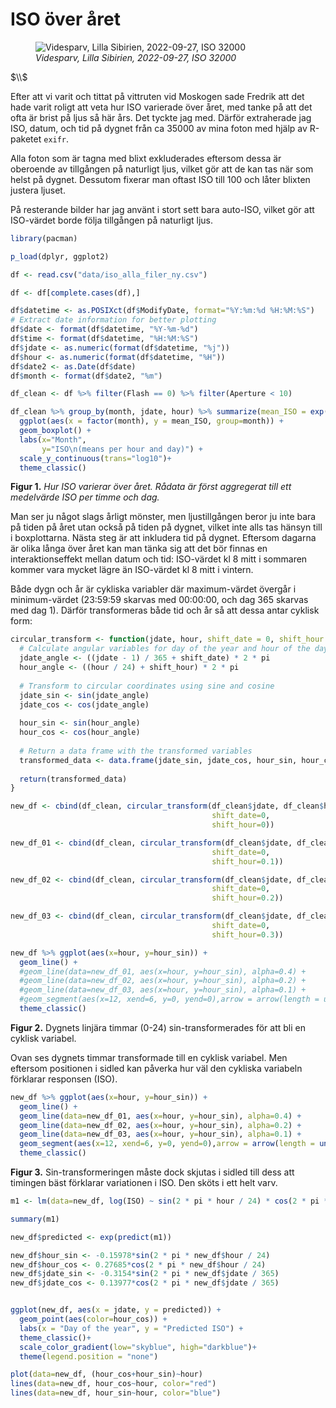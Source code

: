 # ISO över året 

![*Videsparv, Lilla Sibirien, 2022-09-27, ISO 32000*](https://artportalen.se/MediaLibrary/2022/9/f571663b-bff6-4635-b136-6fd870de9718_image.jpg)  

$\\$

Efter att vi varit och tittat på vittruten vid Moskogen sade Fredrik att det hade varit roligt att veta hur ISO varierade över året, med tanke på att det ofta är brist på ljus så här års. Det tyckte jag med. Därför extraherade jag ISO, datum, och tid på dygnet från ca 35000 av mina foton med hjälp av R-paketet `exifr`. 

Alla foton som är tagna med blixt exkluderades eftersom dessa är oberoende av tillgången på naturligt ljus, vilket gör att de kan tas när som helst på dygnet.  Dessutom fixerar man oftast ISO till 100 och låter blixten justera ljuset. 

På resterande bilder har jag använt i stort sett bara auto-ISO, vilket gör att ISO-värdet borde följa tillgången på naturligt ljus. 

```r
library(pacman)

p_load(dplyr, ggplot2)

df <- read.csv("data/iso_alla_filer_ny.csv")

df <- df[complete.cases(df),]

df$datetime <- as.POSIXct(df$ModifyDate, format="%Y:%m:%d %H:%M:%S")
# Extract date information for better plotting
df$date <- format(df$datetime, "%Y-%m-%d")
df$time <- format(df$datetime, "%H:%M:%S")
df$jdate <- as.numeric(format(df$datetime, "%j"))
df$hour <- as.numeric(format(df$datetime, "%H"))
df$date2 <- as.Date(df$date)
df$month <- format(df$date2, "%m")

df_clean <- df %>% filter(Flash == 0) %>% filter(Aperture < 10)

```

```r
df_clean %>% group_by(month, jdate, hour) %>% summarize(mean_ISO = exp(mean(log(ISO)))) %>% 
  ggplot(aes(x = factor(month), y = mean_ISO, group=month)) + 
  geom_boxplot() +
  labs(x="Month", 
       y="ISO\n(means per hour and day)") +
  scale_y_continuous(trans="log10")+
  theme_classic()
```

**Figur 1.** *Hur ISO varierar över året. Rådata är först aggregerat till ett medelvärde ISO per timme och dag.*

Man ser ju något slags årligt mönster, men ljustillgången beror ju inte bara på tiden på året utan också på tiden på dygnet, vilket inte alls tas hänsyn till i boxplottarna. Nästa steg är att inkludera tid på dygnet. Eftersom dagarna är olika långa över året kan man tänka sig att det bör finnas en interaktionseffekt mellan datum och tid: ISO-värdet kl 8 mitt i sommaren kommer vara mycket lägre än ISO-värdet kl 8 mitt i vintern. 

Både dygn och år är cykliska variabler där maximum-värdet övergår i minimum-värdet (23:59:59 skarvas med 00:00:00, och dag 365 skarvas med dag 1). Därför transformeras både tid och år så att dessa antar cyklisk form:

```r
circular_transform <- function(jdate, hour, shift_date = 0, shift_hour = 0) {
  # Calculate angular variables for day of the year and hour of the day
  jdate_angle <- ((jdate - 1) / 365 + shift_date) * 2 * pi
  hour_angle <- ((hour / 24) + shift_hour) * 2 * pi
  
  # Transform to circular coordinates using sine and cosine
  jdate_sin <- sin(jdate_angle)
  jdate_cos <- cos(jdate_angle)
  
  hour_sin <- sin(hour_angle)
  hour_cos <- cos(hour_angle)
  
  # Return a data frame with the transformed variables
  transformed_data <- data.frame(jdate_sin, jdate_cos, hour_sin, hour_cos)
  
  return(transformed_data)
}

new_df <- cbind(df_clean, circular_transform(df_clean$jdate, df_clean$hour,
                                             shift_date=0,
                                             shift_hour=0))

new_df_01 <- cbind(df_clean, circular_transform(df_clean$jdate, df_clean$hour,
                                             shift_date=0,
                                             shift_hour=0.1))

new_df_02 <- cbind(df_clean, circular_transform(df_clean$jdate, df_clean$hour,
                                             shift_date=0,
                                             shift_hour=0.2))

new_df_03 <- cbind(df_clean, circular_transform(df_clean$jdate, df_clean$hour,
                                             shift_date=0,
                                             shift_hour=0.3))

new_df %>% ggplot(aes(x=hour, y=hour_sin)) + 
  geom_line() + 
  #geom_line(data=new_df_01, aes(x=hour, y=hour_sin), alpha=0.4) + 
  #geom_line(data=new_df_02, aes(x=hour, y=hour_sin), alpha=0.2) + 
  #geom_line(data=new_df_03, aes(x=hour, y=hour_sin), alpha=0.1) + 
  #geom_segment(aes(x=12, xend=6, y=0, yend=0),arrow = arrow(length = unit(0.5, "cm")))+
  theme_classic()

```

**Figur 2.** Dygnets linjära timmar (0-24) sin-transformerades för att bli en cyklisk variabel.

Ovan ses dygnets timmar transformade till en cyklisk variabel. Men eftersom positionen i sidled kan påverka hur väl den cykliska variabeln förklarar responsen (ISO). 


```r
new_df %>% ggplot(aes(x=hour, y=hour_sin)) + 
  geom_line() + 
  geom_line(data=new_df_01, aes(x=hour, y=hour_sin), alpha=0.4) + 
  geom_line(data=new_df_02, aes(x=hour, y=hour_sin), alpha=0.2) + 
  geom_line(data=new_df_03, aes(x=hour, y=hour_sin), alpha=0.1) + 
  geom_segment(aes(x=12, xend=6, y=0, yend=0),arrow = arrow(length = unit(0.5, "cm")))+
  theme_classic()
```

**Figur 3.** Sin-transformeringen måste dock skjutas i sidled till dess att timingen bäst förklarar variationen i ISO. Den sköts i ett helt varv.


```r


m1 <- lm(data=new_df, log(ISO) ~ sin(2 * pi * hour / 24) * cos(2 * pi * hour / 24) * sin(2 * pi * jdate / 365) * cos(2 * pi * jdate / 365))

summary(m1)

new_df$predicted <- exp(predict(m1))

new_df$hour_sin <- -0.15978*sin(2 * pi * new_df$hour / 24)
new_df$hour_cos <- 0.27685*cos(2 * pi * new_df$hour / 24)
new_df$jdate_sin <- -0.3154*sin(2 * pi * new_df$jdate / 365)
new_df$jdate_cos <- 0.13977*cos(2 * pi * new_df$jdate / 365)


ggplot(new_df, aes(x = jdate, y = predicted)) +
  geom_point(aes(color=hour_cos)) +
  labs(x = "Day of the year", y = "Predicted ISO") +
  theme_classic()+
  scale_color_gradient(low="skyblue", high="darkblue")+
  theme(legend.position = "none")

plot(data=new_df, (hour_cos+hour_sin)~hour) 
lines(data=new_df, hour_cos~hour, color="red")
lines(data=new_df, hour_sin~hour, color="blue")

```



